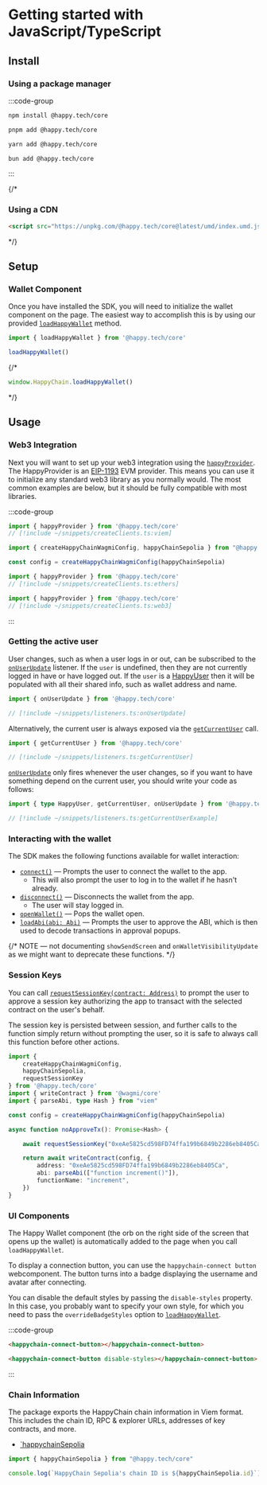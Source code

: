 # Getting started with JavaScript/TypeScript

## Install

### Using a package manager

:::code-group

```bash [npm]
npm install @happy.tech/core
```

```bash [pnpm]
pnpm add @happy.tech/core
```

```bash [yarn]
yarn add @happy.tech/core
```

```bash [bun]
bun add @happy.tech/core
```

:::

{/*
### Using a CDN

```html
<script src="https://unpkg.com/@happy.tech/core@latest/umd/index.umd.js"></script>
```
*/}

## Setup 

### Wallet Component

Once you have installed the SDK, you will need to initialize the wallet component on the page. 
The easiest way to accomplish this is by using our provided [`loadHappyWallet`] method.

[`loadHappyWallet`]: /sdk/js/api/functions/loadHappyWallet

```ts twoslash
import { loadHappyWallet } from '@happy.tech/core'

loadHappyWallet()
```

{/*
```js [CDN]
window.HappyChain.loadHappyWallet()
```
*/}

## Usage

### Web3 Integration

Next you will want to set up your web3 integration using the [`happyProvider`].
The HappyProvider is an [EIP-1193](https://eips.ethereum.org/EIPS/eip-1193) EVM provider. 
This means you can use it to initialize any standard web3 library as you normally would. 
The most common examples are below, but it should be fully compatible with most libraries.

[`happyProvider`]: /sdk/js/api/variables/happyProvider

:::code-group

```ts [Viem] twoslash
import { happyProvider } from '@happy.tech/core' 
// [!include ~/snippets/createClients.ts:viem]
```

```ts [Wagmi] twoslash
import { createHappyChainWagmiConfig, happyChainSepolia } from "@happy.tech/core"

const config = createHappyChainWagmiConfig(happyChainSepolia)
```

```ts [Ethers] twoslash
import { happyProvider } from '@happy.tech/core'
// [!include ~/snippets/createClients.ts:ethers]
```

```ts [Web3.js] twoslash
import { happyProvider } from '@happy.tech/core'
// [!include ~/snippets/createClients.ts:web3]
```

:::

### Getting the active user

User changes, such as when a user logs in or out, can be subscribed to the [`onUserUpdate`] listener.
If the `user` is undefined, then they are not currently logged in have or have logged out. 
If the `user` is a [HappyUser](/sdk/js/api/type-aliases/HappyUser) then it will be populated with all their 
shared info, such as wallet address and name.

[`onUserUpdate`]: /sdk/js/api/functions/onUserUpdate

```ts twoslash
import { onUserUpdate } from '@happy.tech/core'

// [!include ~/snippets/listeners.ts:onUserUpdate]
```

Alternatively, the current user is always exposed via the [`getCurrentUser`] call.

[`getCurrentUser`]: /sdk/js/api/function/getCurrentUser

```ts twoslash
import { getCurrentUser } from '@happy.tech/core'

// [!include ~/snippets/listeners.ts:getCurrentUser]
```

[`onUserUpdate`] only fires whenever the user changes, so if you want to have something depend on the
current user, you should write your code as follows:

```ts twoslash
import { type HappyUser, getCurrentUser, onUserUpdate } from '@happy.tech/core'

// [!include ~/snippets/listeners.ts:getCurrentUserExample]
```

### Interacting with the wallet

The SDK makes the following functions available for wallet interaction:

- [`connect()`] — Prompts the user to connect the wallet to the app.
    - This will also prompt the user to log in to the wallet if he hasn't already.
- [`disconnect()`] — Disconnects the wallet from the app.
    - The user will stay logged in.
- [`openWallet()`] — Pops the wallet open.
- [`loadAbi(abi: Abi)`] — Prompts the user to approve the ABI, which is then used to decode
  transactions in approval popups.

[`connect()`]: /sdk/js/api/functions/connect
[`disconnect()`]: /sdk/js/api/functions/disconnect
[`openWallet()`]: /sdk/js/api/functions/openWallet
[`loadAbi(abi: Abi)`]: /sdk/js/api/functions/loadAbi

{/*
NOTE — not documenting `showSendScreen` and `onWalletVisibilityUpdate` as we might want to
deprecate these functions.
*/}

### Session Keys

You can call [`requestSessionKey(contract: Address)`] to prompt the user to approve a session key
authorizing the app to transact with the selected contract on the user's behalf.

[`requestSessionKey(contract: Address)`]: /sdk/js/api/functions/requestSessionKey

The session key is persisted between session, and further calls to the function simply return without
prompting the user, so it is safe to always call this function before other actions.

```ts twoslash
import {
    createHappyChainWagmiConfig,
    happyChainSepolia,
    requestSessionKey
} from '@happy.tech/core'
import { writeContract } from '@wagmi/core'
import { parseAbi, type Hash } from "viem"

const config = createHappyChainWagmiConfig(happyChainSepolia)

async function noApproveTx(): Promise<Hash> {

    await requestSessionKey("0xeAe5825cd598FD74ffa199b6849b2286eb8405Ca")

    return await writeContract(config, {
        address: "0xeAe5825cd598FD74ffa199b6849b2286eb8405Ca",
        abi: parseAbi(["function increment()"]),
        functionName: "increment",
    })
}
```

### UI Components

The Happy Wallet component (the orb on the right side of the screen that opens up the wallet)
is automatically added to the page when you call `loadHappyWallet`.

To display a connection button, you can use the `happychain-connect button` webcomponent.
The button turns into a badge displaying the username and avatar after connecting.

You can disable the default styles by passing the `disable-styles` property. In this case, you
probably want to specify your own style, for which you need to pass the `overrideBadgeStyles` option
to [`loadHappyWallet`].

[`loadHappyWallet`]: /sdk/js/api/functions/loadHappyWallet

:::code-group

```html [Default Style] twoslash
<happychain-connect-button></happychain-connect-button>
```

```html [Custom Style] twolash
<happychain-connect-button disable-styles></happychain-connect-button>
```

:::

### Chain Information

The package exports the HappyChain chain information in Viem format. This includes the chain ID, RPC
& explorer URLs, addresses of key contracts, and more.

- [`happychainSepolia](/sdk/js/api/variables/happyChainSepolia)

```ts [twoslash]
import { happyChainSepolia } from "@happy.tech/core"

console.log(`HappyChain Sepolia's chain ID is ${happyChainSepolia.id}`)
```